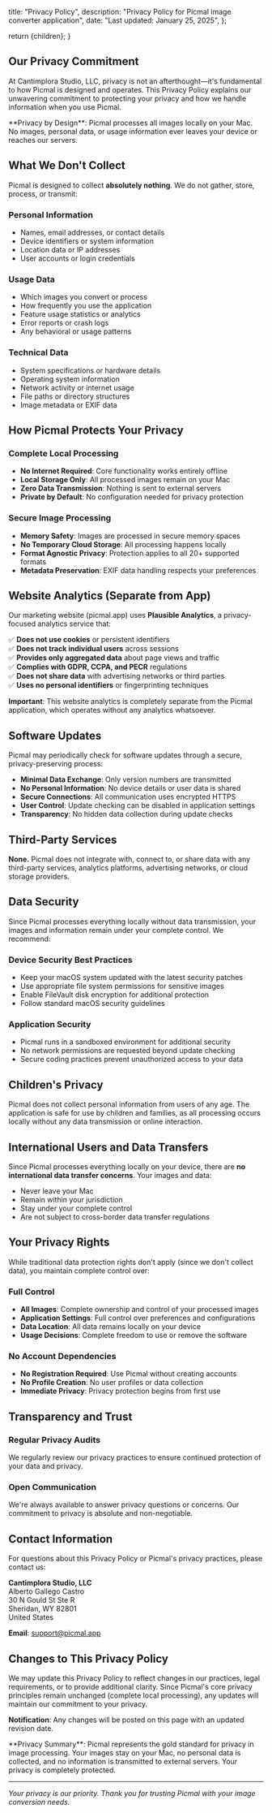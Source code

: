 
  title: "Privacy Policy",
  description: "Privacy Policy for Picmal image converter application",
  date: "Last updated: January 25, 2025",
};

  return <StaticPageLayout meta={meta}>{children}</StaticPageLayout>;
}

## Our Privacy Commitment

At Cantimplora Studio, LLC, privacy is not an afterthought—it's fundamental to how Picmal is designed and operates. This Privacy Policy explains our unwavering commitment to protecting your privacy and how we handle information when you use Picmal.

<ProTip>
**Privacy by Design**: Picmal processes all images locally on your Mac. No images, personal data, or usage information ever leaves your device or reaches our servers.
</ProTip>

## What We Don't Collect

Picmal is designed to collect **absolutely nothing**. We do not gather, store, process, or transmit:

### Personal Information
- Names, email addresses, or contact details
- Device identifiers or system information
- Location data or IP addresses
- User accounts or login credentials

### Usage Data
- Which images you convert or process
- How frequently you use the application
- Feature usage statistics or analytics
- Error reports or crash logs
- Any behavioral or usage patterns

### Technical Data
- System specifications or hardware details
- Operating system information
- Network activity or internet usage
- File paths or directory structures
- Image metadata or EXIF data

## How Picmal Protects Your Privacy

### Complete Local Processing
- **No Internet Required**: Core functionality works entirely offline
- **Local Storage Only**: All processed images remain on your Mac
- **Zero Data Transmission**: Nothing is sent to external servers
- **Private by Default**: No configuration needed for privacy protection

### Secure Image Processing
- **Memory Safety**: Images are processed in secure memory spaces
- **No Temporary Cloud Storage**: All processing happens locally
- **Format Agnostic Privacy**: Protection applies to all 20+ supported formats
- **Metadata Preservation**: EXIF data handling respects your preferences

## Website Analytics (Separate from App)

Our marketing website (picmal.app) uses **Plausible Analytics**, a privacy-focused analytics service that:

✅ **Does not use cookies** or persistent identifiers  
✅ **Does not track individual users** across sessions  
✅ **Provides only aggregated data** about page views and traffic  
✅ **Complies with GDPR, CCPA, and PECR** regulations  
✅ **Does not share data** with advertising networks or third parties  
✅ **Uses no personal identifiers** or fingerprinting techniques

**Important**: This website analytics is completely separate from the Picmal application, which operates without any analytics whatsoever.

## Software Updates

Picmal may periodically check for software updates through a secure, privacy-preserving process:

- **Minimal Data Exchange**: Only version numbers are transmitted
- **No Personal Information**: No device details or user data is shared  
- **Secure Connections**: All communication uses encrypted HTTPS
- **User Control**: Update checking can be disabled in application settings
- **Transparency**: No hidden data collection during update checks

## Third-Party Services

**None.** Picmal does not integrate with, connect to, or share data with any third-party services, analytics platforms, advertising networks, or cloud storage providers.

## Data Security

Since Picmal processes everything locally without data transmission, your images and information remain under your complete control. We recommend:

### Device Security Best Practices
- Keep your macOS system updated with the latest security patches
- Use appropriate file system permissions for sensitive images
- Enable FileVault disk encryption for additional protection
- Follow standard macOS security guidelines

### Application Security
- Picmal runs in a sandboxed environment for additional security
- No network permissions are requested beyond update checking
- Secure coding practices prevent unauthorized access to your data

## Children's Privacy

Picmal does not collect personal information from users of any age. The application is safe for use by children and families, as all processing occurs locally without any data transmission or online interaction.

## International Users and Data Transfers

Since Picmal processes everything locally on your device, there are **no international data transfer concerns**. Your images and data:

- Never leave your Mac
- Remain within your jurisdiction  
- Stay under your complete control
- Are not subject to cross-border data transfer regulations

## Your Privacy Rights

While traditional data protection rights don't apply (since we don't collect data), you maintain complete control over:

### Full Control
- **All Images**: Complete ownership and control of your processed images
- **Application Settings**: Full control over preferences and configurations  
- **Data Location**: All data remains locally on your device
- **Usage Decisions**: Complete freedom to use or remove the software

### No Account Dependencies
- **No Registration Required**: Use Picmal without creating accounts
- **No Profile Creation**: No user profiles or data collection
- **Immediate Privacy**: Privacy protection begins from first use

## Transparency and Trust

### Regular Privacy Audits
We regularly review our privacy practices to ensure continued protection of your data and privacy.

### Open Communication
We're always available to answer privacy questions or concerns. Our commitment to privacy is absolute and non-negotiable.

## Contact Information

For questions about this Privacy Policy or Picmal's privacy practices, please contact us:

**Cantimplora Studio, LLC**  
Alberto Gallego Castro  
30 N Gould St Ste R  
Sheridan, WY 82801  
United States

**Email**: [support@picmal.app](mailto:support@picmal.app)

## Changes to This Privacy Policy

We may update this Privacy Policy to reflect changes in our practices, legal requirements, or to provide additional clarity. Since Picmal's core privacy principles remain unchanged (complete local processing), any updates will maintain our commitment to your privacy.

**Notification**: Any changes will be posted on this page with an updated revision date.

<ProTip>
**Privacy Summary**: Picmal represents the gold standard for privacy in image processing. Your images stay on your Mac, no personal data is collected, and no information is transmitted to external servers. Your privacy is completely protected.
</ProTip>

---

*Your privacy is our priority. Thank you for trusting Picmal with your image conversion needs.*